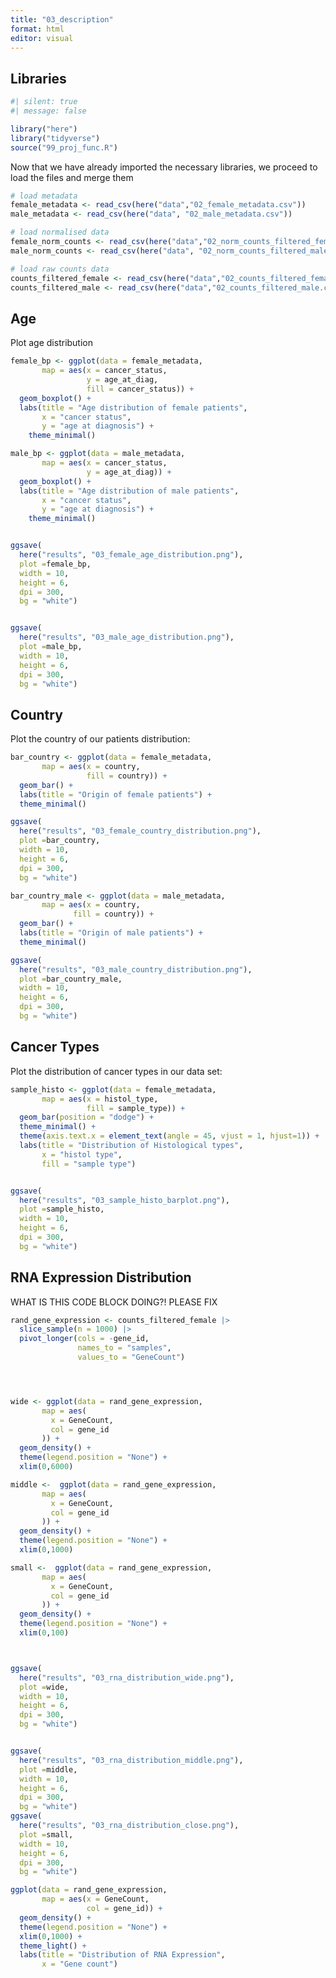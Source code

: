 ```yaml
---
title: "03_description"
format: html
editor: visual
---
```


## Libraries

```r
#| silent: true
#| message: false

library("here")
library("tidyverse")
source("99_proj_func.R")
```

Now that we have already imported the necessary libraries, we proceed to load the files and merge them

```r

# load metadata
female_metadata <- read_csv(here("data","02_female_metadata.csv"))
male_metadata <- read_csv(here("data", "02_male_metadata.csv"))

# load normalised data
female_norm_counts <- read_csv(here("data","02_norm_counts_filtered_female.csv"))
male_norm_counts <- read_csv(here("data", "02_norm_counts_filtered_male.csv"))

# load raw counts data 
counts_filtered_female <- read_csv(here("data","02_counts_filtered_female.csv"))
counts_filtered_male <- read_csv(here("data","02_counts_filtered_male.csv"))
```

## Age

Plot age distribution

```r

female_bp <- ggplot(data = female_metadata,
       map = aes(x = cancer_status,
                 y = age_at_diag,
                 fill = cancer_status)) +
  geom_boxplot() +
  labs(title = "Age distribution of female patients",
       x = "cancer status",
       y = "age at diagnosis") +
    theme_minimal()

male_bp <- ggplot(data = male_metadata,
       map = aes(x = cancer_status,
                 y = age_at_diag)) +
  geom_boxplot() +
  labs(title = "Age distribution of male patients",
       x = "cancer status",
       y = "age at diagnosis") +
    theme_minimal()


ggsave(
  here("results", "03_female_age_distribution.png"), 
  plot =female_bp, 
  width = 10, 
  height = 6, 
  dpi = 300,
  bg = "white")


ggsave(
  here("results", "03_male_age_distribution.png"), 
  plot =male_bp, 
  width = 10, 
  height = 6, 
  dpi = 300,
  bg = "white")
```

## Country

Plot the country of our patients distribution:

```r

bar_country <- ggplot(data = female_metadata,
       map = aes(x = country,
                 fill = country)) +
  geom_bar() +
  labs(title = "Origin of female patients") +
  theme_minimal()

ggsave(
  here("results", "03_female_country_distribution.png"), 
  plot =bar_country, 
  width = 10, 
  height = 6, 
  dpi = 300,
  bg = "white")
```

```r
bar_country_male <- ggplot(data = male_metadata,
       map = aes(x = country,
              fill = country)) +
  geom_bar() +
  labs(title = "Origin of male patients") +
  theme_minimal()

ggsave(
  here("results", "03_male_country_distribution.png"), 
  plot =bar_country_male, 
  width = 10, 
  height = 6, 
  dpi = 300,
  bg = "white")
```

## Cancer Types

Plot the distribution of cancer types in our data set:

```r

sample_histo <- ggplot(data = female_metadata,
       map = aes(x = histol_type,
                 fill = sample_type)) +
  geom_bar(position = "dodge") + 
  theme_minimal() +
  theme(axis.text.x = element_text(angle = 45, vjust = 1, hjust=1)) +
  labs(title = "Distribution of Histological types",
       x = "histol type",
       fill = "sample type")


ggsave(
  here("results", "03_sample_histo_barplot.png"), 
  plot =sample_histo, 
  width = 10, 
  height = 6, 
  dpi = 300,
  bg = "white")

```

## RNA Expression Distribution

WHAT IS THIS CODE BLOCK DOING?! PLEASE FIX

```r
rand_gene_expression <- counts_filtered_female |> 
  slice_sample(n = 1000) |> 
  pivot_longer(cols = -gene_id,
               names_to = "samples",
               values_to = "GeneCount")




wide <- ggplot(data = rand_gene_expression,
       map = aes(
         x = GeneCount,
         col = gene_id
       )) +
  geom_density() + 
  theme(legend.position = "None") +
  xlim(0,6000)

middle <-  ggplot(data = rand_gene_expression,
       map = aes(
         x = GeneCount,
         col = gene_id
       )) +
  geom_density() + 
  theme(legend.position = "None") +
  xlim(0,1000)

small <-  ggplot(data = rand_gene_expression,
       map = aes(
         x = GeneCount,
         col = gene_id
       )) +
  geom_density() + 
  theme(legend.position = "None") +
  xlim(0,100)



ggsave(
  here("results", "03_rna_distribution_wide.png"), 
  plot =wide, 
  width = 10, 
  height = 6, 
  dpi = 300,
  bg = "white")


ggsave(
  here("results", "03_rna_distribution_middle.png"), 
  plot =middle, 
  width = 10, 
  height = 6, 
  dpi = 300,
  bg = "white")
ggsave(
  here("results", "03_rna_distribution_close.png"), 
  plot =small, 
  width = 10, 
  height = 6, 
  dpi = 300,
  bg = "white")

ggplot(data = rand_gene_expression,
       map = aes(x = GeneCount,
                 col = gene_id)) +
  geom_density() + 
  theme(legend.position = "None") +
  xlim(0,1000) + 
  theme_light() +
  labs(title = "Distribution of RNA Expression",
       x = "Gene count")

```
